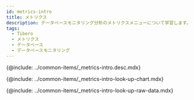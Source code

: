 ```yaml
---
id: metrics-intro
title: メトリクス
description: データベースモニタリング分析のメトリクスメニューについて学習します。
tags:
  - Tibero
  - メトリクス
  - データベース
  - データベースモニタリング
---
```



<!-- 概要-->

{@include: ../common-items/_metrics-intro.desc.mdx}

<IntroExam category='db_tibero_counter'/>

<ProdImg img='metrics-example-00.png' desc=''/>

<!-- メトリクスチャートを照会する-->

{@include: ../common-items/_metrics-intro-look-up-chart.mdx}  

<LookupchartDesc metric='active sessions' category='db_oracle_counter' />

<!-- メトリクスRaw Dataを照会する-->

{@include: ../common-items/_metrics-intro-look-up-raw-data.mdx}  
